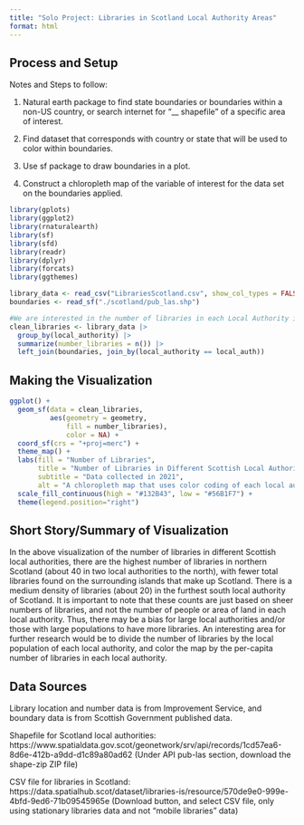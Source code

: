```yaml
---
title: "Solo Project: Libraries in Scotland Local Authority Areas"
format: html
---
```


## Process and Setup

Notes and Steps to follow:

1. Natural earth package to find state boundaries or boundaries within a non-US country, or search internet for "__ shapefile" of a specific area of interest.

2. Find dataset that corresponds with country or state that will be used to color within boundaries.

3. Use sf package to draw boundaries in a plot.

4. Construct a chloropleth map of the variable of interest for the data set on the boundaries applied.


```r
library(gplots)
library(ggplot2)
library(rnaturalearth)
library(sf)
library(sfd)
library(readr)
library(dplyr)
library(forcats)
library(ggthemes)
```


```r
library_data <- read_csv("LibrariesScotland.csv", show_col_types = FALSE)
boundaries <- read_sf("./scotland/pub_las.shp")
```

```r
#We are interested in the number of libraries in each Local Authority in Scotland, so we will create a count of the number of libraries in each county first
clean_libraries <- library_data |>
  group_by(local_authority) |>
  summarize(number_libraries = n()) |>
  left_join(boundaries, join_by(local_authority == local_auth))


```


## Making the Visualization

```r
ggplot() +
  geom_sf(data = clean_libraries,
          aes(geometry = geometry,
              fill = number_libraries),
              color = NA) +
  coord_sf(crs = "+proj=merc") +
  theme_map() +
  labs(fill = "Number of Libraries",
       title = "Number of Libraries in Different Scottish Local Authorities",
       subtitle = "Data collected in 2021",
       alt = "A chloropleth map that uses color coding of each local authority in Scotland to show how many libraries are in each. There are the darkest colors, indicating the highest number of libraries in northern Scotland (about 40 in two local authorities to the north), with fewer total libraries found on the surrounding islands that make up Scotland. There is a medium density of libraries (about 20) in the furthest south local authority of Scotland.") +
  scale_fill_continuous(high = "#132B43", low = "#56B1F7") +
  theme(legend.position="right")

```



## Short Story/Summary of Visualization

In the above visualization of the number of libraries in different Scottish local authorities, there are the highest number of libraries in northern Scotland (about 40 in two local authorities to the north), with fewer total libraries found on the surrounding islands that make up Scotland. There is a medium density of libraries (about 20) in the furthest south local authority of Scotland. It is important to note that these counts are just based on sheer numbers of libraries, and not the number of people or area of land in each local authority. Thus, there may be a bias for large local authorities and/or those with large populations to have more libraries. An interesting area for further research would be to divide the number of libraries by the local population of each local authority, and color the map by the per-capita number of libraries in each local authority.

## Data Sources

Library location and number data is from Improvement Service, and boundary data is from Scottish Government published data.

Shapefile for Scotland local authorities: 
https://www.spatialdata.gov.scot/geonetwork/srv/api/records/1cd57ea6-8d6e-412b-a9dd-d1c89a80ad62
(Under API pub-las section, download the shape-zip ZIP file)

CSV file for libraries in Scotland:
https://data.spatialhub.scot/dataset/libraries-is/resource/570de9e0-999e-4bfd-9ed6-71b09545965e
(Download button, and select CSV file, only using stationary libraries data and not "mobile libraries" data)






